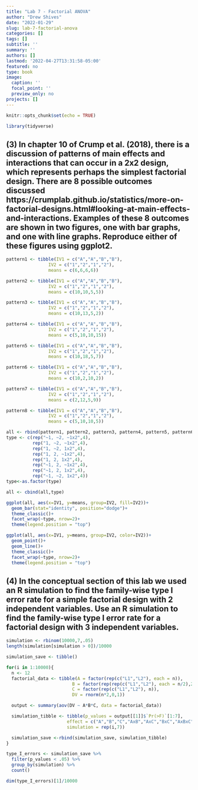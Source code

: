 ```yaml
---
title: "Lab 7 - Factorial ANOVA"
author: "Drew Shives"
date: "2022-01-29"
slug: lab-7-factorial-anova
categories: []
tags: []
subtitle: ''
summary: ''
authors: []
lastmod: '2022-04-27T13:31:58-05:00'
featured: no
type: book
image:
  caption: ''
  focal_point: ''
  preview_only: no
projects: []
---
```


```r
knitr::opts_chunk$set(echo = TRUE)
```

```r
library(tidyverse)
```

## (3) In chapter 10 of Crump et al. (2018), there is a discussion of patterns of main effects and interactions that can occur in a 2x2 design, which represents perhaps the simplest factorial design. There are 8 possible outcomes discussed https://crumplab.github.io/statistics/more-on-factorial-designs.html#looking-at-main-effects-and-interactions. Examples of these 8 outcomes are shown in two figures, one with bar graphs, and one with line graphs. Reproduce either of these figures using ggplot2.

```r
pattern1 <- tibble(IV1 = c("A","A","B","B"),
                IV2 = c("1","2","1","2"),
                means = c(6,6,6,6))

pattern2 <- tibble(IV1 = c("A","A","B","B"),
                IV2 = c("1","2","1","2"),
                means = c(10,10,5,5))

pattern3 <- tibble(IV1 = c("A","A","B","B"),
                IV2 = c("1","2","1","2"),
                means = c(10,13,5,2))

pattern4 <- tibble(IV1 = c("A","A","B","B"),
                IV2 = c("1","2","1","2"),
                means = c(5,10,10,15))

pattern5 <- tibble(IV1 = c("A","A","B","B"),
                IV2 = c("1","2","1","2"),
                means = c(10,18,5,7))

pattern6 <- tibble(IV1 = c("A","A","B","B"),
                IV2 = c("1","2","1","2"),
                means = c(10,2,10,2))

pattern7 <- tibble(IV1 = c("A","A","B","B"),
                IV2 = c("1","2","1","2"),
                means = c(2,12,5,9))

pattern8 <- tibble(IV1 = c("A","A","B","B"),
                IV2 = c("1","2","1","2"),
                means = c(5,10,10,5))

all <- rbind(pattern1, pattern2, pattern3, pattern4, pattern5, pattern6, pattern7, pattern8)
type <- c(rep("~1, ~2, ~1x2",4),
          rep("1, ~2, ~1x2",4),
          rep("1, ~2, 1x2",4),
          rep("1, 2, ~1x2",4),
          rep("1, 2, 1x2",4),
          rep("~1, 2, ~1x2",4),
          rep("~1, 2, 1x2",4),
          rep("~1, ~2, 1x2",4))
type<-as.factor(type)

all <- cbind(all,type)

ggplot(all, aes(x=IV1, y=means, group=IV2, fill=IV2))+
  geom_bar(stat="identity", position="dodge")+
  theme_classic()+
  facet_wrap(~type, nrow=2)+
  theme(legend.position = "top")

ggplot(all, aes(x=IV1, y=means, group=IV2, color=IV2))+
  geom_point()+
  geom_line()+
  theme_classic()+
  facet_wrap(~type, nrow=2)+
  theme(legend.position = "top")
```

## (4) In the conceptual section of this lab we used an R simulation to find the family-wise type I error rate for a simple factorial design with 2 independent variables. Use an R simulation to find the family-wise type I error rate for a factorial design with 3 independent variables.

```r
simulation <- rbinom(10000,7,.05)
length(simulation[simulation > 0])/10000

simulation_save <- tibble()

for(i in 1:10000){
  n <- 12
  factorial_data <- tibble(A = factor(rep(c("L1","L2"), each = n)),
                         B = factor(rep(rep(c("L1","L2"), each = n/2),2)),
                         C = factor(rep(c("L1","L2"), n)),
                         DV = rnorm(n*2,0,1))

  output <- summary(aov(DV ~ A*B*C, data = factorial_data))

  simulation_tibble <- tibble(p_values = output[[1]]$`Pr(>F)`[1:7],
                       effect = c("A","B","C","AxB","AxC","BxC","AxBxC"),
                       simulation = rep(i,7))

  simulation_save <-rbind(simulation_save, simulation_tibble)
}

type_I_errors <- simulation_save %>%
  filter(p_values < .05) %>%
  group_by(simulation) %>%
  count()

dim(type_I_errors)[1]/10000
```






